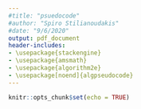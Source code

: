 ```yaml
---
#title: "psuedocode"
#author: "Spiro Stilianoudakis"
#date: "9/6/2020"
output: pdf_document
header-includes:
- \usepackage{stackengine}
- \usepackage{amsmath}
- \usepackage{algorithm2e}
- \usepackage[noend]{algpseudocode}
---
```


```r
knitr::opts_chunk$set(echo = TRUE)
```


\begin{algorithm}[H]
\DontPrintSemicolon
\SetAlgoLined
1. Consider an optimized RF model (M) built on the set of autosomal chromosomes $\{ k |i \notin k \}$ binned at some resolution $r$
\BlankLine
2. \For{each chr $i$}{
\BlankLine
3.    Construct the base-level resolution predictor space $A_{n \times p}$ where $n$ is the length of chr $i$ and $p$ is the number of predictors\;
\BlankLine
4.    Assign threshold $\{t | 0 \le t \le 1 \}$ and $\{\epsilon | \epsilon > 0 \}$\;
\BlankLine
5.    \eIf{$|t| > 1$ or $|\epsilon| > 1$}{
\BlankLine
\BlankLine
6.               \For{each combination (l) of t and $\epsilon$}{
\BlankLine
7.                  Evaluate M on $A_{n \times p}$ to get the probability of each genomic coordinate as being a domain boundary $\pi_{n}$\;
\BlankLine
8.                  Subset $\{\pi_{n} | \pi_{n} \ge t_{l} \}$\;
\BlankLine
9.                 Construct the pairwise distance matrix $D$ between genomic coordinates where $\pi_{n} \ge t_{l}$\;
\BlankLine
10.                 Apply DBSCAN on $D$ with $MinPts=3$ and $eps=\epsilon_{l}$\;
\BlankLine
11.                 \For{each cluster $k$ identified by DBSCAN}{
\BlankLine
12.                     Assign $w_{k}$ as the number of coordinates that span each cluster of bases in $k$ (PTBR)\;
\BlankLine
13.                     Perform PAM on the sub-distance matrix $D_{k}$ to extract the cluster medoid $b_{k}$ (PTBP)\;
\BlankLine
14.                     \For{each predictor p}{
\BlankLine
15.                         Calculate the normalized enrichment (NE) over all predictors
                            $$NE = \dfrac{1}{p} \left[ \Sigma_{s=1}^{p} \left[ \dfrac{1}{b} \Sigma_{k=1}^{b} e_{ks} \right] \right]$$
                            where $e_{ks} = \textbf{I}\{ r_{s} \in (b_{k}-f, b_{k}+f)\}$ is the number of elemental regions $r$ of predictor $p$ that overlap with each flanked boundary\;
\BlankLine
16.                         Determine where $NE$ converges as optimal $\{t,\epsilon\}$ combination\;
\BlankLine
                     }
\BlankLine
                 }
\BlankLine
              }
17.                         Repeat steps 7-14 on $A_{nxp}$ with optimal $\{t,\epsilon\}$\;
\BlankLine
   }{
\BlankLine
18.  Perform steps 7-14 on $A_{nxp}$ such that $t=t_{0}$ and $eps=\epsilon_{0}$\;
\BlankLine
   }
\BlankLine
}
\caption{Psuedocode for $preciseTAD$ implementation.}
\end{algorithm} 



